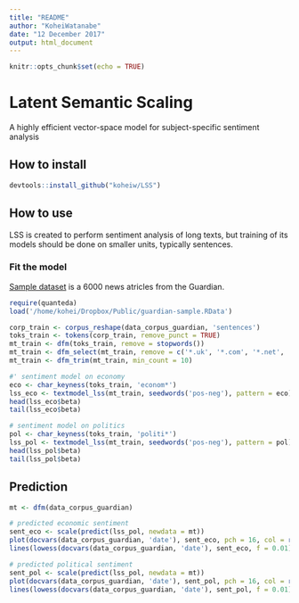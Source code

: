 ```yaml
---
title: "README"
author: "KoheiWatanabe"
date: "12 December 2017"
output: html_document
---
```


```r
knitr::opts_chunk$set(echo = TRUE)
```

# Latent Semantic Scaling
A highly efficient vector-space model for subject-specific sentiment analysis

## How to install
```r
devtools::install_github("koheiw/LSS")
```

## How to use

LSS is created to perform sentiment analysis of long texts, but training of its models should be done on smaller units, typically sentences.

### Fit the model

[Sample dataset](https://www.dropbox.com/s/555sr2ml6wc701p/guardian-sample.RData?dl=0) is a 6000 news atricles from the Guardian.
```r
require(quanteda)
load('/home/kohei/Dropbox/Public/guardian-sample.RData')

corp_train <- corpus_reshape(data_corpus_guardian, 'sentences')
toks_train <- tokens(corp_train, remove_punct = TRUE)
mt_train <- dfm(toks_train, remove = stopwords())
mt_train <- dfm_select(mt_train, remove = c('*.uk', '*.com', '*.net', '*.it'))
mt_train <- dfm_trim(mt_train, min_count = 10)

#' sentiment model on economy
eco <- char_keyness(toks_train, 'econom*')
lss_eco <- textmodel_lss(mt_train, seedwords('pos-neg'), pattern = eco)
head(lss_eco$beta)
tail(lss_eco$beta)

# sentiment model on politics
pol <- char_keyness(toks_train, 'politi*')
lss_pol <- textmodel_lss(mt_train, seedwords('pos-neg'), pattern = pol)
head(lss_pol$beta)
tail(lss_pol$beta)

```

## Prediction
```r
mt <- dfm(data_corpus_guardian)
```

```r
# predicted economic sentiment
sent_eco <- scale(predict(lss_pol, newdata = mt))
plot(docvars(data_corpus_guardian, 'date'), sent_eco, pch = 16, col = rgb(0, 0, 0, 0.1))
lines(lowess(docvars(data_corpus_guardian, 'date'), sent_eco, f = 0.01), col = 2)
```
```r
# predicted political sentiment
sent_pol <- scale(predict(lss_pol, newdata = mt))
plot(docvars(data_corpus_guardian, 'date'), sent_pol, pch = 16, col = rgb(0, 0, 0, 0.1))
lines(lowess(docvars(data_corpus_guardian, 'date'), sent_pol, f = 0.01), col = 2)
```


